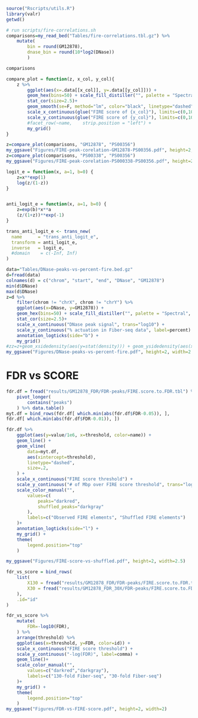```r
source("Rscripts/utils.R")
library(valr)
getwd()
```

```r
# run scripts/fire-correlations.sh
comparisons=my_read_bed("Tables/fire-correlations.tbl.gz") %>%
    mutate(
        bin = round(GM12878),
        dnase_bin = round(10*log2(DNase))
        ) 

comparisons  
```

```r
compare_plot = function(z, x_col, y_col){
    z %>%
        ggplot(aes(x=.data[[x_col]], y=.data[[y_col]])) +
        geom_hex(bins=50) + scale_fill_distiller("", palette = "Spectral", trans="log10") +
        stat_cor(size=2.5)+
        geom_smooth(se=F, method="lm", color="black", linetype="dashed", size=.3)+
        scale_x_continuous(glue("FIRE score of {x_col}"), limits=c(0,100)) + 
        scale_y_continuous(glue("FIRE score of {y_col}"), limits=c(0,100)) + 
        #facet_row(~name,    strip.position = "left") + 
        my_grid()
}

z=compare_plot(comparisons, "GM12878", "PS00356")    
my_ggsave("Figures/FIRE-peak-corelation-GM12878-PS00356.pdf", height=2, width=2.5)
z=compare_plot(comparisons, "PS00338", "PS00356")    
my_ggsave("Figures/FIRE-peak-corelation-PS000338-PS00356.pdf", height=2, width=2.5)
```

```r

logit_e = function(x, a=1, b=0) {
    z=x**exp(1)
    log(z/(1-z))
}


anti_logit_e = function(x, a=1, b=0) {
    z=exp(b)*x**a
    (z/(1+z))**exp(-1)
}

trans_anti_logit_e <- trans_new(
  name      = "trans_anti_logit_e",
  transform = anti_logit_e,
  inverse   = logit_e,
  #domain    = c(-Inf, Inf)
)

data="Tables/DNase-peaks-vs-percent-fire.bed.gz"
d=fread(data)
colnames(d) = c("chrom", "start", "end", "DNase", "GM12878")
min(d$DNase)
max(d$DNase)
z=d %>%
    filter(chrom != "chrX", chrom != "chrY") %>%
    ggplot(aes(x=DNase, y=GM12878)) +
    geom_hex(bins=50) + scale_fill_distiller("", palette = "Spectral", trans="log10") +
    stat_cor(size=2.5)+
    scale_x_continuous("DNase peak signal", trans="log10") + 
    scale_y_continuous("% actuation in Fiber-seq data", label=percent) + 
    annotation_logticks(side="b") + 
    my_grid() 
#zz=z+geom_xsidedensity(aes(y=stat(density))) + geom_ysidedensity(aes(x=stat(density))) 
my_ggsave("Figures/DNase-peaks-vs-percent-fire.pdf", height=2, width=2.75)
```



# FDR vs SCORE
```r
fdr.df = fread("results/GM12878_FDR/FDR-peaks/FIRE.score.to.FDR.tbl") %>%
    pivot_longer(
        contains("peaks")
    ) %>% data.table()
myt.df = bind_rows(fdr.df[ which.min(abs(fdr.df$FDR-0.05)), ],
fdr.df[ which.min(abs(fdr.df$FDR-0.01)), ])

fdr.df %>%
    ggplot(aes(y=value/1e6, x=threshold, color=name)) +
    geom_line() +
    geom_vline(
        data=myt.df,
        aes(xintercept=threshold),
        linetype="dashed",
        size=.2,
    ) +
    scale_x_continuous("FIRE score threshold") + 
    scale_y_continuous("# of Mbp over FIRE score threshold", trans="log10", label=comma) + 
    scale_color_manual("",
        values=c(
            peaks="darkred",
            shuffled_peaks="darkgray"
        ),
        labels=c("Observed FIRE elements", "Shuffled FIRE elements")
    )+
    annotation_logticks(side="l") + 
    my_grid() +
    theme(
        legend.position="top"
    )

my_ggsave("Figures/FIRE-score-vs-shuffled.pdf", height=2, width=2.5)
```

```r
fdr_vs_score = bind_rows(
    list(
        X130 = fread("results/GM12878_FDR/FDR-peaks/FIRE.score.to.FDR.tbl"),
        X30 = fread("results/GM12878_FDR_30X/FDR-peaks/FIRE.score.to.FDR.tbl")
    ),
    .id="id"
)

fdr_vs_score %>%
    mutate(
        FDR=-log10(FDR),
    ) %>%
    arrange(threshold) %>%
    ggplot(aes(x=threshold, y=FDR, color=id)) +
    scale_x_continuous("FIRE score threshold") + 
    scale_y_continuous("-log(FDR)", label=comma) + 
    geom_line()+
    scale_color_manual("",
        values=c("darkred","darkgray"),
        labels=c("130-fold Fiber-seq", "30-fold Fiber-seq")
    )+
    my_grid() +
    theme(
        legend.position="top"
    )
my_ggsave("Figures/FDR-vs-FIRE-score.pdf", height=2, width=2)
```